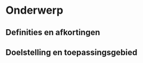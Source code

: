 # Onderwerp

## Definities en afkortingen

<!--
Definities van begrippen en afkortingen die noodzakelijk zijn om dit document te begrijpen en het protocol op een gepaste manier te kunnen uitvoeren.
-->

## Doelstelling en toepassingsgebied

<!--
Doelstelling: omschrijving in woorden waarvoor het protocol dient.
Voorbeelden wat er met de gegevens kan gedaan worden.
Probeer de doelstelling zo veel mogelijk generiek te beschrijven en vermijd projectspecifieke doelstellingen.
Toepassingsgebied: bespreek hier onder welke condities het protocol kan gebruikt worden.
-->
